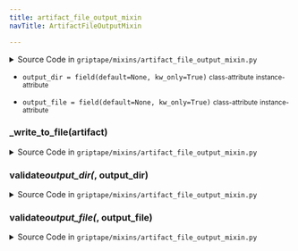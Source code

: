 ```yaml
---
title: artifact_file_output_mixin
navTitle: ArtifactFileOutputMixin

---
```


<span id="griptape.mixins.artifact_file_output_mixin.ArtifactFileOutputMixin"></span>

<details><summary>Source Code in <code>griptape&#47;mixins&#47;artifact_file_output_mixin.py</code></summary>

```python
@define(slots=False)
class ArtifactFileOutputMixin:
    output_dir: Optional[str] = field(default=None, kw_only=True)
    output_file: Optional[str] = field(default=None, kw_only=True)

    @output_dir.validator  # pyright: ignore[reportAttributeAccessIssue, reportOptionalMemberAccess]
    def validate_output_dir(self, _: Attribute, output_dir: str) -> None:
        if not output_dir:
            return

        if self.output_file:
            raise ValueError("Can't have both output_dir and output_file specified.")

    @output_file.validator  # pyright: ignore[reportAttributeAccessIssue, reportOptionalMemberAccess]
    def validate_output_file(self, _: Attribute, output_file: str) -> None:
        if not output_file:
            return

        if self.output_dir:
            raise ValueError("Can't have both output_dir and output_file specified.")

    def _write_to_file(self, artifact: BaseArtifact) -> None:
        if self.output_file:
            outfile = self.output_file
        elif self.output_dir:
            outfile = os.path.join(self.output_dir, artifact.name)
        else:
            raise ValueError("No output_file or output_dir specified.")

        if os.path.dirname(outfile):
            os.makedirs(os.path.dirname(outfile), exist_ok=True)

        Path(outfile).write_bytes(artifact.to_bytes())
```

</details>

-   `output_dir = field(default=None, kw_only=True)` <small>class-attribute</small> <small>instance-attribute</small>  <span id="griptape.mixins.artifact_file_output_mixin.ArtifactFileOutputMixin.output_dir"></span> 

-   `output_file = field(default=None, kw_only=True)` <small>class-attribute</small> <small>instance-attribute</small>  <span id="griptape.mixins.artifact_file_output_mixin.ArtifactFileOutputMixin.output_file"></span> 

<span id="griptape.mixins.artifact_file_output_mixin.ArtifactFileOutputMixin._write_to_file"></span>

### \_write_to_file(artifact)

<details><summary>Source Code in <code>griptape&#47;mixins&#47;artifact_file_output_mixin.py</code></summary>

```python
def _write_to_file(self, artifact: BaseArtifact) -> None:
    if self.output_file:
        outfile = self.output_file
    elif self.output_dir:
        outfile = os.path.join(self.output_dir, artifact.name)
    else:
        raise ValueError("No output_file or output_dir specified.")

    if os.path.dirname(outfile):
        os.makedirs(os.path.dirname(outfile), exist_ok=True)

    Path(outfile).write_bytes(artifact.to_bytes())
```

</details>

<span id="griptape.mixins.artifact_file_output_mixin.ArtifactFileOutputMixin.validate_output_dir"></span>

### validate*output_dir(*, output_dir)

<details><summary>Source Code in <code>griptape&#47;mixins&#47;artifact_file_output_mixin.py</code></summary>

```python
@output_dir.validator  # pyright: ignore[reportAttributeAccessIssue, reportOptionalMemberAccess]
def validate_output_dir(self, _: Attribute, output_dir: str) -> None:
    if not output_dir:
        return

    if self.output_file:
        raise ValueError("Can't have both output_dir and output_file specified.")
```

</details>

<span id="griptape.mixins.artifact_file_output_mixin.ArtifactFileOutputMixin.validate_output_file"></span>

### validate*output_file(*, output_file)

<details><summary>Source Code in <code>griptape&#47;mixins&#47;artifact_file_output_mixin.py</code></summary>

```python
@output_file.validator  # pyright: ignore[reportAttributeAccessIssue, reportOptionalMemberAccess]
def validate_output_file(self, _: Attribute, output_file: str) -> None:
    if not output_file:
        return

    if self.output_dir:
        raise ValueError("Can't have both output_dir and output_file specified.")
```

</details>
